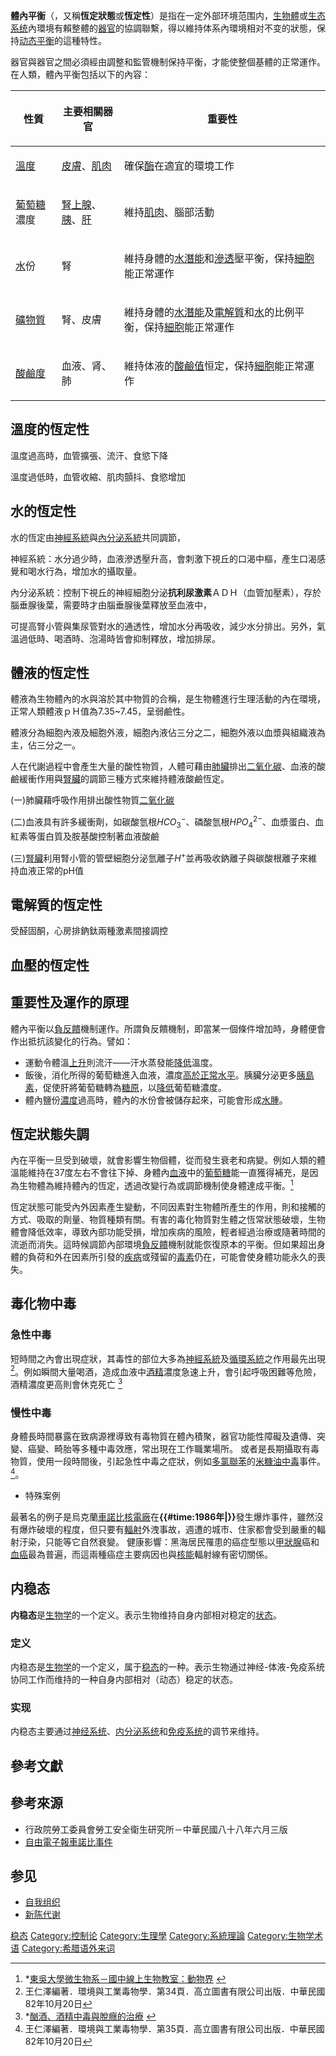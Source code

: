 {{Other uses
|subject = 生物體內的平衡狀態
|other = 系統不隨時間改變的特性
|穩態 (系統)
}}
{{NoteTA
| T= zh-cn:稳态; zh-tw:體內平衡;
| 1= zh-cn:稳态; zh-tw:體內平衡;
}}
{{Refimprove|time=2018-06-27T14:02:44+00:00}} 

'''體內平衡'''（{{lang-en|'''homeostatic'''}}，又稱'''恆定狀態'''或'''恆定性'''）是指在一定外部环境范围内，[[生物體|生物體]]或[[生态系统|生态系统]]內環境有賴整體的[[器官|器官]]的協調聯繫，得以維持体系內環境相对不变的狀態，保持[[动态平衡|动态平衡]]的這種特性。

器官與器官之間必須經由調整和監管機制保持平衡，才能使整個基體的正常運作。在人類，體內平衡包括以下的內容：
{| class="wikitable"
! 性質 !! 主要相關器官 !! 重要性
|-
| [[溫度|溫度]] ||[[皮膚|皮膚]]、[[肌肉|肌肉]]|| 確保[[酶|酶]]在適宜的環境工作
|-
| [[葡萄糖|葡萄糖]]濃度 || [[腎上腺|腎上腺]]、[[胰|胰]]、[[肝|肝]] || 維持[[肌肉|肌肉]]、腦部活動
|-
| [[水|水]]份 || 腎 || 維持身體的[[水潛能|水潛能]]和[[滲透|滲透]]壓平衡，保持[[細胞|細胞]]能正常運作
|-
| [[礦物質|礦物質]] || 腎、皮膚 ||維持身體的[[水潛能|水潛能]]及[[電解質|電解質]]和[[水|水]]的比例平衡，保持[[細胞|細胞]]能正常運作
|-
| [[酸鹼度|酸鹼度]] || 血液、肾、肺 ||維持体液的[[酸鹼值|酸鹼值]]恒定，保持[[細胞|細胞]]能正常運作
|}

== 溫度的恆定性 ==
溫度過高時，血管擴張、流汗、食慾下降

溫度過低時，血管收縮、肌肉顫抖、食慾增加

== 水的恆定性 ==
水的恆定由[[神經系統|神經系統]]與[[內分泌系統|內分泌系統]]共同調節，

神經系統：水分過少時，血液滲透壓升高，會刺激下視丘的口渴中樞，產生口渴感覺和喝水行為，增加水的攝取量。

內分泌系統：控制下視丘的神經細胞分泌'''抗利尿激素'''ＡＤＨ（血管加壓素），存於腦垂腺後葉，需要時才由腦垂腺後葉釋放至血液中，

可提高腎小管與集尿管對水的通透性，增加水分再吸收，減少水分排出。另外，氣溫過低時、喝酒時、泡湯時皆會抑制釋放，增加排尿。

== 體液的恆定性 ==
體液為生物體內的水與溶於其中物質的合稱，是生物體進行生理活動的內在環境，正常人類體液ｐＨ值為7.35~7.45，呈弱鹼性。

體液分為細胞內液及細胞外液，細胞內液佔三分之二，細胞外液以血漿與組織液為主，佔三分之一。

人在代謝過程中會產生大量的酸性物質，人體可藉由[[肺|肺臟]]排出[[二氧化碳|二氧化碳]]、血液的酸鹼緩衝作用與[[腎|腎臟]]的調節三種方式來維持體液酸鹼恆定。

(一)肺臟藉呼吸作用排出酸性物質[[二氧化碳|二氧化碳]]

(二)血液具有許多緩衝劑，如碳酸氫根<math>{HCO_3}^-</math>、磷酸氫根<math>{HPO_4}^{2-}</math>、血漿蛋白、血紅素等蛋白質及胺基酸控制著血液酸鹼

(三)[[腎|腎臟]]利用腎小管的管壁細胞分泌氫離子<math>H^+</math>並再吸收鈉離子與碳酸根離子來維持血液正常的pH值

== 電解質的恆定性 ==
受醛固酮，心房排鈉鈦兩種激素間接調控

== 血壓的恆定性 ==

==重要性及運作的原理==
體內平衡以[[負反饋|負反饋]]機制運作。所謂負反饋機制，即當某一個條件增加時，身體便會作出抵抗該變化的行為。譬如：
*運動令體溫<span style="text-decoration: underline;">上升</span>則流汗——汗水蒸發能<span style="text-decoration: underline;">降低</span>溫度。
*飯後，消化所得的葡萄糖進入血液，濃度<span style="text-decoration: underline;">高於正常水平</span>。胰臟分泌更多[[胰島素|胰島素]]，促使肝將葡萄糖轉為[[糖原|糖原]]，以<span style="text-decoration: underline;">降低</span>葡萄糖濃度。
*體內鹽份[[濃度|濃度]]過高時，體內的水份會被儲存起來，可能會形成[[水腫|水腫]]。

==恆定狀態失調==
內在平衡一旦受到破壞，就會影響生物個體，從而發生衰老和病變。例如人類的體溫能維持在37度左右不會往下掉、身體內[[血液|血液]]中的[[葡萄糖|葡萄糖]]能一直獲得補充，是因為生物體為維持體內的恆定，透過改變行為或調節機制使身體達成平衡。<ref group="ref">*[http://vschool.scu.edu.tw/HAPPY1/project1/course/chapter3/section6.htm 東吳大學微生物系－國中線上生物教室：動物界] {{webarchive|url=https://web.archive.org/web/20110715205645/http://vschool.scu.edu.tw/happy1/project1/course/chapter3/section6.htm |date=2011-07-15 }}</ref>

恆定狀態可能受內外因素產生變動，不同因素對生物體所產生的作用，則和接觸的方式、吸取的劑量、物質種類有關。有害的毒化物質對生體之恆常狀態破壞，生物體會降低效率，導致內部功能受損，增加疾病的風險，輕者經過治療或隨著時間的流逝而消失。這時候調節內部環境[[負反饋|負反饋]]機制就能恢復原本的平衡。但如果超出身體的負荷和外在因素所引發的[[疾病|疾病]]或殘留的[[毒素|毒素]]仍在，可能會使身體功能永久的喪失。

==毒化物中毒==
===急性中毒===
短時間之內會出現症狀，其毒性的部位大多為[[神經系統|神經系統]]及[[循環系統|循環系統]]之作用最先出現<ref>王仁澤編著．環境與工業毒物學．第34頁．高立圖書有限公司出版．中華民國82年10月20日</ref>。例如瞬間大量喝酒，造成血液中[[酒精|酒精]]濃度急速上升，會引起呼吸困難等危險，酒精濃度更高則會休克死亡
<ref group="ref">*[http://www.buddhanet.com.tw/poison/drunk/drunk2_7.htm 酗酒、酒精中毒與脫癮的治療] {{webarchive|url=https://web.archive.org/web/20110611200550/http://www.buddhanet.com.tw/poison/drunk/drunk2_7.htm |date=2011-06-11 }}</ref>

===慢性中毒===
身體長時間暴露在致病源裡導致有毒物質在體內積聚，器官功能性障礙及遺傳、突變、癌變、畸胎等多種中毒效應，常出現在工作職業場所。
或者是長期攝取有毒物質，使用一段時間後，引起急性中毒之症狀，例如[[多氯聯苯|多氯聯苯]]的[[米糠油中毒|米糠油中毒]]事件。<ref>王仁澤編著．環境與工業毒物學．第35頁．高立圖書有限公司出版．中華民國82年10月20日</ref>。

*特殊案例
最著名的例子是烏克蘭[[車諾比|車諾比]][[核電廠|核電廠]]在'''{{#time:1986年|}}'''發生爆炸事件，雖然沒有爆炸破壞的程度，但只要有[[輻射|輻射]]外洩事故，週遭的城市、住家都會受到嚴重的輻射汙染，只能等它自然衰變。
健康影響：黑海居民罹患的癌症型態以[[甲狀腺|甲狀腺]]癌和[[血癌|血癌]]最為普遍，而這兩種癌症主要病因也與[[核能|核能]]輻射線有密切關係。

==内稳态==
'''内稳态'''是[[生物学|生物学]]的一个定义。表示生物维持自身内部相对稳定的[[状态|状态]]。

===定义===
内稳态是[[生物学|生物学]]的一个定义，属于[[稳态|稳态]]的一种。表示生物通过神经-体液-免疫系统协同工作而维持的一种自身内部相对（动态）稳定的状态。
===实现===
内稳态主要通过[[神经系统|神经系统]]、[[内分泌系统|内分泌系统]]和[[免疫系统|免疫系统]]的调节来维持。
==參考文獻==
<references/>
<references group="ref" />

==參考來源==
*行政院勞工委員會勞工安全衛生研究所－中華民國八十八年六月三版
*[http://www.libertytimes.com.tw/2006/new/apr/24/today-fo8.htm 自由電子報車諾比事件] {{Wayback|url=http://www.libertytimes.com.tw/2006/new/apr/24/today-fo8.htm |date=20110315085805 }}

==参见==
*[[自我组织|自我组织]]
*[[新陈代谢|新陈代谢]]
 
{{平衡}}
{{Authority control}}

[[Category:稳态|]]
[[Category:控制论|Category:控制论]]
[[Category:生理學|Category:生理學]]
[[Category:系統理論|Category:系統理論]]
[[Category:生物学术语|Category:生物学术语]]
[[Category:希腊语外来词|Category:希腊语外来词]]